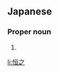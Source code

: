 ==Japanese==
{{ja-kanjitab|つね|ゆき}}

===Proper noun===
{{ja-pos|proper|つねゆき}}

# {{given name|male|lang=ja|sort=つねゆき}}

[[li:恒之]]